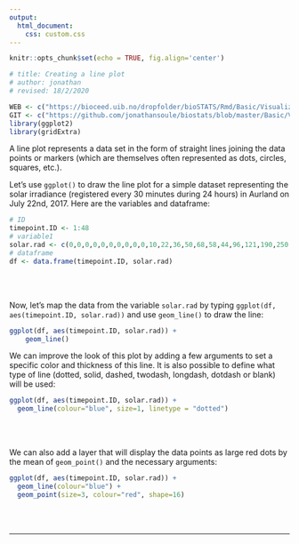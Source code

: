 ```yaml
---
output:
  html_document:
    css: custom.css
--- 
```


```r
knitr::opts_chunk$set(echo = TRUE, fig.align='center')

# title: Creating a line plot
# author: jonathan
# revised: 18/2/2020 

WEB <- c("https://bioceed.uib.no/dropfolder/bioSTATS/Rmd/Basic/Visualizing/Simple/line-plot.html")
GIT <- c("https://github.com/jonathansoule/biostats/blob/master/Basic/Visualizing/Simple/line-plot.Rmd")
library(ggplot2)
library(gridExtra)
```
A line plot represents a data set in the form of straight lines joining the data points or markers (which are themselves often represented  as dots, circles, squares, etc.).

Let’s use `ggplot()` to draw the line plot for a simple dataset representing the solar irradiance (registered every 30 minutes during 24 hours) in Aurland on July 22nd, 2017. Here are the variables and dataframe:
```r
# ID
timepoint.ID <- 1:48
# variable1
solar.rad <- c(0,0,0,0,0,0,0,0,0,0,10,22,36,50,68,58,44,96,121,190,250,280,325,349,357,389,322,328,274,232,192,108,184,214,301,350,328,259,258,213,246,148,61,36,24,9,3,0)
# dataframe
df <- data.frame(timepoint.ID, solar.rad)
```
<br/><br/>

Now, let’s map the data from the variable `solar.rad` by typing `ggplot(df, aes(timepoint.ID, solar.rad))` and use `geom_line()` to draw the line:
```r
ggplot(df, aes(timepoint.ID, solar.rad)) + 
    geom_line()
```

We can improve the look of this plot by adding a few arguments to set a specific color and thickness of this line. It is also possible to define what type of line (dotted, solid, dashed, twodash, longdash, dotdash or blank) will be used:
```r
ggplot(df, aes(timepoint.ID, solar.rad)) +
  geom_line(colour="blue", size=1, linetype = "dotted")
```
<br/><br/>

We can also add a layer that will display the data points as large red dots by the mean of `geom_point()` and the necessary arguments:
```r
ggplot(df, aes(timepoint.ID, solar.rad)) +
  geom_line(colour="blue") +
  geom_point(size=3, colour="red", shape=16)
```
<br/><br/>


***
<!-- UNCOMMENT TO ACTIVATE
Get the Rmarkdown file corresponding to this page on [GitHub](`r GIT`){target="_blank"}.
-->
